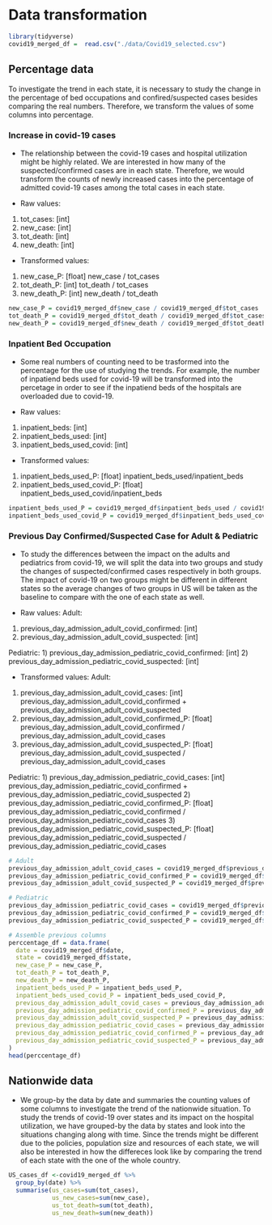 # Data transformation

```r
library(tidyverse)
covid19_merged_df =  read.csv("./data/Covid19_selected.csv")
```

## Percentage data
To investigate the trend in each state, it is necessary to study the change in the percentage of bed occupations and confired/suspected cases besides comparing the real numbers. Therefore, we transform the values of some columns into percentage.

### Increase in covid-19 cases
* The relationship between the covid-19 cases and hospital utilization might be highly related. We are interested in how many of the suspected/confirmed cases are in each state. Therefore, we would transform the counts of newly increased cases into the percentage of admitted covid-19 cases among the total cases in each state.

* Raw values:
1) tot_cases: [int] 
2) new_case: [int] 
3) tot_death: [int] 
4) new_death: [int] 

* Transformed values:
1) new_case_P: [float] new_case / tot_cases
2) tot_death_P: [int] tot_death / tot_cases
3) new_death_P: [int] new_death / tot_death
    
```r
new_case_P = covid19_merged_df$new_case / covid19_merged_df$tot_cases
tot_death_P = covid19_merged_df$tot_death / covid19_merged_df$tot_cases
new_death_P = covid19_merged_df$new_death / covid19_merged_df$tot_death
```

### Inpatient Bed Occupation
* Some real numbers of counting need to be trasformed into the percentage for the use of studying the trends. For example, the number of inpatiend beds used for covid-19 will be transformed into the percetage in order to see if the inpatiend beds of the hospitals are overloaded due to covid-19.

* Raw values:
1) inpatient_beds: [int]
2) inpatient_beds_used: [int]
3) inpatient_beds_used_covid: [int]

* Transformed values:
1) inpatient_beds_used_P: [float] inpatient_beds_used/inpatient_beds
2) inpatient_beds_used_covid_P: [float]  inpatient_beds_used_covid/inpatient_beds
    
```r
inpatient_beds_used_P = covid19_merged_df$inpatient_beds_used / covid19_merged_df$inpatient_beds
inpatient_beds_used_covid_P = covid19_merged_df$inpatient_beds_used_covid / covid19_merged_df$inpatient_beds
```

### Previous Day Confirmed/Suspected Case for Adult & Pediatric
* To study the differences between the impact on the adults and pediatrics from covid-19, we will split the data into two groups and study the changes of suspected/confirmed cases respectively in both groups. The impact of covid-19 on two groups might be different in different states so the average changes of two groups in US will be taken as the baseline to compare with the one of each state as well.

* Raw values:
Adult:  
1) previous_day_admission_adult_covid_confirmed: [int]
2) previous_day_admission_adult_covid_suspected: [int]

Pediatric:
1) previous_day_admission_pediatric_covid_confirmed: [int]
2) previous_day_admission_pediatric_covid_suspected: [int]

* Transformed values:
Adult:
1) previous_day_admission_adult_covid_cases: [int] previous_day_admission_adult_covid_confirmed + previous_day_admission_adult_covid_suspected
2) previous_day_admission_adult_covid_confirmed_P: [float] previous_day_admission_adult_covid_confirmed / previous_day_admission_adult_covid_cases
3) previous_day_admission_adult_covid_suspected_P: [float] previous_day_admission_adult_covid_suspected / previous_day_admission_adult_covid_cases

Pediatric:
1) previous_day_admission_pediatric_covid_cases: [int] previous_day_admission_pediatric_covid_confirmed + previous_day_admission_pediatric_covid_suspected
2) previous_day_admission_pediatric_covid_confirmed_P: [float] previous_day_admission_pediatric_covid_confirmed / previous_day_admission_pediatric_covid_cases
3) previous_day_admission_pediatric_covid_suspected_P: [float] previous_day_admission_pediatric_covid_suspected / previous_day_admission_pediatric_covid_cases

```r
# Adult
previous_day_admission_adult_covid_cases = covid19_merged_df$previous_day_admission_adult_covid_confirmed + covid19_merged_df$previous_day_admission_adult_covid_suspected
previous_day_admission_pediatric_covid_confirmed_P = covid19_merged_df$previous_day_admission_adult_covid_confirmed / previous_day_admission_adult_covid_cases
previous_day_admission_adult_covid_suspected_P = covid19_merged_df$previous_day_admission_adult_covid_suspected / previous_day_admission_adult_covid_cases

# Pediatric
previous_day_admission_pediatric_covid_cases = covid19_merged_df$previous_day_admission_pediatric_covid_confirmed + covid19_merged_df$previous_day_admission_pediatric_covid_suspected
previous_day_admission_pediatric_covid_confirmed_P = covid19_merged_df$previous_day_admission_pediatric_covid_confirmed / previous_day_admission_pediatric_covid_cases
previous_day_admission_pediatric_covid_suspected_P = covid19_merged_df$previous_day_admission_pediatric_covid_suspected / previous_day_admission_pediatric_covid_cases
```

```r
# Assemble previous columns
perccentage_df = data.frame(
  date = covid19_merged_df$date,
  state = covid19_merged_df$state,
  new_case_P = new_case_P,
  tot_death_P = tot_death_P,
  new_death_P = new_death_P,
  inpatient_beds_used_P = inpatient_beds_used_P,
  inpatient_beds_used_covid_P = inpatient_beds_used_covid_P,
  previous_day_admission_adult_covid_cases = previous_day_admission_adult_covid_cases,
  previous_day_admission_pediatric_covid_confirmed_P = previous_day_admission_pediatric_covid_confirmed_P,
  previous_day_admission_adult_covid_suspected_P = previous_day_admission_adult_covid_suspected_P,
  previous_day_admission_pediatric_covid_cases = previous_day_admission_pediatric_covid_cases,
  previous_day_admission_pediatric_covid_confirmed_P = previous_day_admission_pediatric_covid_confirmed_P,
  previous_day_admission_pediatric_covid_suspected_P = previous_day_admission_pediatric_covid_suspected_P
)
head(perccentage_df)
```

## Nationwide data
* We group-by the data by date and summaries the counting values of some columns to investigate the trend of the nationwide situation. To study the trends of covid-19 over states and its impact on the hospital utilization, we have grouped-by the data by states and look into the situations changing along with time. Since the trends might be different due to the policies, population size and resources of each state, we will also be interested in how the differeces look like by comparing the trend of each state with the one of the whole country.

```r
US_cases_df <-covid19_merged_df %>% 
  group_by(date) %>% 
  summarise(us_cases=sum(tot_cases),
            us_new_cases=sum(new_case),
            us_tot_death=sum(tot_death),
            us_new_death=sum(new_death))
```